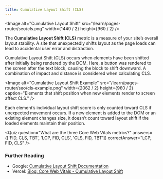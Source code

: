 ```yaml
---
title: Cumulative Layout Shift (CLS)
---
```


<Image
  alt="Cumulative Layout Shift"
  src="/learn/pages-router/seo/cls.png"
  width={1440 / 2}
  height={960 / 2}
/>

The **Cumulative Layout Shift (CLS)** metric is a measure of your site’s overall layout stability. A site that unexpectedly shifts layout as the
page loads can lead to accidental user error and distraction.

Cumulative Layout Shift (CLS) occurs when elements have been shifted after initially being rendered by the DOM. Here, a button was rendered to the screen
after the text block, causing the block to shift downward. A combination of impact and distance is considered when calculating CLS.

<Image
  alt="Cumulative Layout Shift Example"
  src="/learn/pages-router/seo/cls-example.png"
  width={2062 / 2}
  height={960 / 2}
  caption="Elements that shift position when new elements render to screen affect CLS."
/>

Each element’s individual layout shift score is only counted toward CLS if unexpected movement occurs. If a new element is added to the DOM or an
existing element changes size, it doesn’t count toward layout shift if the loaded elements maintain their position.

<Quiz
  question="What are the three Core Web Vitals metrics?"
  answers={['FID, CLS, TBT', 'LCP, FID, CLS', 'CLS, FID, TBT']}
  correctAnswer="LCP, FID, CLS"
/>

### Further Reading

- Google: [Cumulative Layout Shift Documentation](https://web.dev/cls/)
- Vercel: [Blog: Core Web Vitals - Cumulative Layout Shift](https://vercel.com/blog/core-web-vitals#cumulative-layout-shift)

